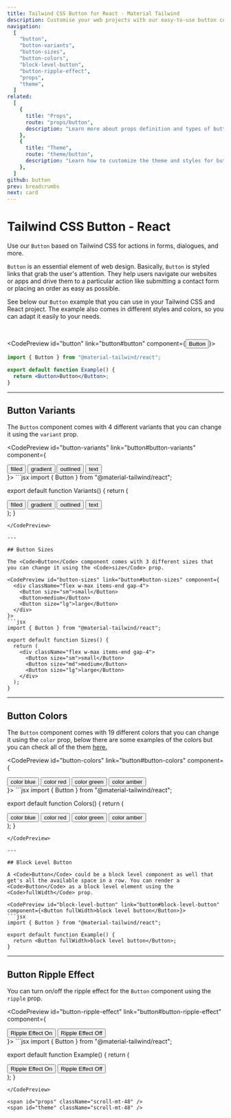 ```yaml
---
title: Tailwind CSS Button for React - Material Tailwind
description: Customise your web projects with our easy-to-use button component for Tailwind CSS and React using Material Design guidelines.
navigation:
  [
    "button",
    "button-variants",
    "button-sizes",
    "button-colors",
    "block-level-button",
    "button-ripple-effect",
    "props",
    "theme",
  ]
related:
  [
    {
      title: "Props",
      route: "props/button",
      description: "Learn more about props definition and types of button component.",
    },
    {
      title: "Theme",
      route: "theme/button",
      description: "Learn how to customize the theme and styles for button component.",
    },
  ]
github: button
prev: breadcrumbs
next: card
---
```


# Tailwind CSS Button - React

Use our <Code>Button</Code> based on Tailwind CSS for actions in forms, dialogues, and more.

<Code>Button</Code> is an essential element of web design. Basically,
<Code>Button</Code> is styled links that grab the user's attention. They help users
navigate our websites or apps and drive them to a particular action like submitting
a contact form or placing an order as easy as possible.

See below our <Code>Button</Code> example that you can use in your Tailwind CSS and React project. The example also comes in different styles and colors, so you can adapt it easily to your needs.

<br />

<CodePreview id="button" link="button#button" component={<Button>Button</Button>}>
```jsx
import { Button } from "@material-tailwind/react";

export default function Example() {
  return <Button>Button</Button>;
}
```
</CodePreview>

---

## Button Variants

The <Code>Button</Code> component comes with 4 different variants that you can change it using the <Code>variant</Code> prop.

<CodePreview id="button-variants" link="button#button-variants" component={
  <div className="flex w-max gap-4">
    <Button>filled</Button>
    <Button variant="gradient">gradient</Button>
    <Button variant="outlined">outlined</Button>
    <Button variant="text">text</Button>
  </div>
}>
```jsx
import { Button } from "@material-tailwind/react";

export default function Variants() {
  return (
    <div className="flex w-max gap-4">
      <Button variant="filled">filled</Button>
      <Button variant="gradient">gradient</Button>
      <Button variant="outlined">outlined</Button>
      <Button variant="text">text</Button>
    </div>
  );
}
```
</CodePreview>

---

## Button Sizes

The <Code>Button</Code> component comes with 3 different sizes that you can change it using the <Code>size</Code> prop.

<CodePreview id="button-sizes" link="button#button-sizes" component={
  <div className="flex w-max items-end gap-4">
    <Button size="sm">small</Button>
    <Button>medium</Button>
    <Button size="lg">large</Button>
  </div>
}>
```jsx
import { Button } from "@material-tailwind/react";

export default function Sizes() {
  return (
    <div className="flex w-max items-end gap-4">
      <Button size="sm">small</Button>
      <Button size="md">medium</Button>
      <Button size="lg">large</Button>
    </div>
  );
}
```
</CodePreview>

---

## Button Colors

The <Code>Button</Code> component comes with 19 different colors that you can change it using the <Code>color</Code> prop, below there are some examples of the colors but you can check all of the them [here.](#props)

<CodePreview id="button-colors" link="button#button-colors" component={
  <div className="flex w-max gap-4">
    <Button color="blue">color blue</Button>
    <Button color="red">color red</Button>
    <Button color="green">color green</Button>
    <Button color="amber">color amber</Button>
  </div>
}>
```jsx
import { Button } from "@material-tailwind/react";

export default function Colors() {
  return (
    <div className="flex w-max gap-4">
      <Button color="blue">color blue</Button>
      <Button color="red">color red</Button>
      <Button color="green">color green</Button>
      <Button color="amber">color amber</Button>
    </div>
  );
}
```
</CodePreview>

---

## Block Level Button

A <Code>Button</Code> could be a block level component as well that get's all the available space in a row. You can render a <Code>Button</Code> as a block level element using the <Code>fullWidth</Code> prop.

<CodePreview id="block-level-button" link="button#block-level-button" component={<Button fullWidth>block level button</Button>}>
```jsx
import { Button } from "@material-tailwind/react";

export default function Example() {
  return <Button fullWidth>block level button</Button>;
}
```
</CodePreview>

---

## Button Ripple Effect

You can turn on/off the ripple effect for the <Code>Button</Code> component using the <Code>ripple</Code> prop.

<CodePreview id="button-ripple-effect" link="button#button-ripple-effect" component={
  <div className="flex w-max gap-4">
    <Button ripple={true}>Ripple Effect On</Button>
    <Button ripple={false}>Ripple Effect Off</Button>
  </div>
}>
```jsx
import { Button } from "@material-tailwind/react";

export default function Example() {
  return (
    <div className="flex w-max gap-4">
      <Button ripple={true}>Ripple Effect On</Button>
      <Button ripple={false}>Ripple Effect Off</Button>
    </div>
  );
}
```
</CodePreview>

<span id="props" className="scroll-mt-48" />
<span id="theme" className="scroll-mt-48" />
